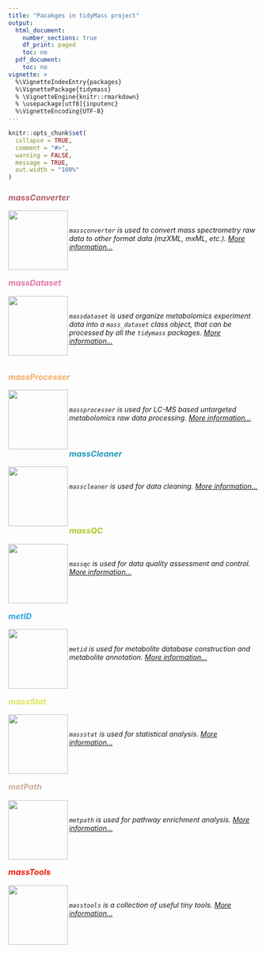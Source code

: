 ```yaml
---
title: "Pacakges in tidyMass project"
output:
  html_document:
    number_sections: true
    df_print: paged
    toc: no
  pdf_document:
    toc: no
vignette: >
  %\VignetteIndexEntry{packages}
  %\VignettePackage{tidymass}
  % \VignetteEngine{knitr::rmarkdown}
  % \usepackage[utf8]{inputenc}
  %\VignetteEncoding{UTF-8}
---
```


```r
knitr::opts_chunk$set(
  collapse = TRUE,
  comment = "#>",
  warning = FALSE,
  message = TRUE,
  out.width = "100%"
)
```


<h3 style="color:#b45c6c;"><i class="fas fa-code"> massConverter</h3> <a href="https://tidymass.github.io/massconverter/" target="_blank"><img src="../man/figures/massconverter_logo.png" align="left" alt="" width="120" /></a>

<br>

`massconverter` is used to convert mass spectrometry raw data to other format data (mzXML, mxML, etc.). [More information...](https://tidymass.github.io/massconverter/)

<br>

<h3 style="color:#e474ac;"><i class="fas fa-code"> massDataset</h3> <a href="https://tidymass.github.io/massdataset/" target="_blank"><img src="../man/figures/massdataset_logo.png" align="left" alt="" width="120" /></a>

<br>

`massdataset` is used organize metabolomics experiment data into a `mass_dataset` class object, that can be processed by all the `tidymass` packages. [More information...](https://tidymass.github.io/massdataset/)

<br>

<h3 style="color:#f4ac64;"><i class="fas fa-code"> massProcesser</h3> <a href="https://tidymass.github.io/massprocesser/" target="_blank"><img src="../man/figures/massprocesser_logo.png" align="left" alt="" width="120" /></a>

<br>

`massprocesser` is used for LC-MS based untargeted metabolomics raw data processing. [More information...](https://tidymass.github.io/massprocesser/)

<br>

<h3 style="color:#2098b8;"><i class="fas fa-code"> massCleaner</h3> <a href="https://tidymass.github.io/masscleaner/" target="_blank"><img src="../man/figures/masscleaner_logo.png" align="left" alt="" width="120" /></a>

<br>

`masscleaner` is used for data cleaning. [More information...](https://tidymass.github.io/masscleaner/)

<br>
<br>

<h3 style="color:#abcc2c;"><i class="fas fa-code"> massQC</h3> <a href="https://tidymass.github.io/massqc/" target="_blank"><img src="../man/figures/massqc_logo.png" align="left" alt="" width="120" /></a>

<br>

`massqc` is used for data quality assessment and control. [More information...](https://tidymass.github.io/massqc/)

<br>
<br>

<h3 style="color:#2ca4e4;"><i class="fas fa-code"> metID</h3> <a href="https://tidymass.github.io/metid/" target="_blank"><img src="../man/figures/metid_logo2.png" align="left" alt="" width="120" /></a>

<br>

`metid` is used for metabolite database construction and metabolite annotation. [More information...](https://tidymass.github.io/metid/)

<br>
<br>

<h3 style="color:#dce45c;"><i class="fas fa-code"> massStat</h3> <a href="https://tidymass.github.io/massstat/" target="_blank"><img src="../man/figures/massstat_logo.png" align="left" alt="" width="120" /></a>

<br>

`massstat` is used for statistical analysis. [More information...](https://tidymass.github.io/massstat/)

<br>
<br>

<h3 style="color:#ccac9c;"><i class="fas fa-code"> metPath</h3> <a href="https://tidymass.github.io/metpath/" target="_blank"><img src="../man/figures/metpath_logo.png" align="left" alt="" width="120" /></a>


<br>

`metpath` is used for pathway enrichment analysis. [More information...](https://tidymass.github.io/metpath/)

<br>
<br>

<h3 style="color:#ec1c04;"><i class="fas fa-code"> massTools</h3> <a href="https://tidymass.github.io/masstools/" target="_blank"><img src="../man/figures/masstools_logo.png" align="left" alt="" width="120" /></a>

<br>

`masstools` is a collection of useful tiny tools. [More information...](https://tidymass.github.io/masstools/)